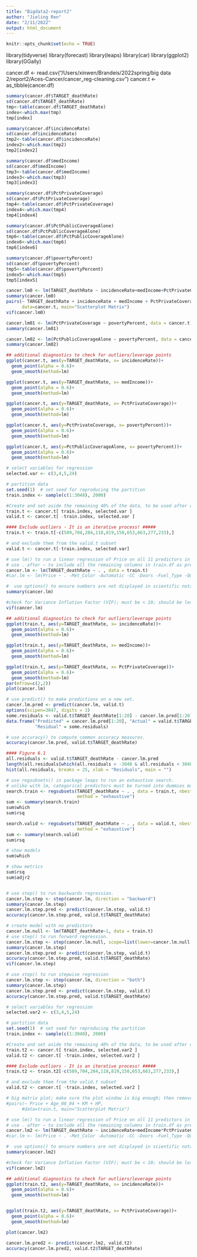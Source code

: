 ```yaml
---
title: "Bigdata2-report2"
author: "Jieling Ren"
date: "2/11/2022"
output: html_document
---
```

```r
knitr::opts_chunk$set(echo = TRUE)
```

library(tidyverse)
library(forecast)
library(leaps)
library(car)
library(ggplot2)
library(GGally)

cancer.df <- read.csv("/Users/xinwen/Brandeis/2022spring/big data 2/report2/Aces-Cancer/cancer_reg-cleaning.csv")
cancer.t <- as_tibble(cancer.df)

```r
summary(cancer.df$TARGET_deathRate)
sd(cancer.df$TARGET_deathRate)
tmp<-table(cancer.df$TARGET_deathRate)
index<-which.max(tmp)
tmp[index]

summary(cancer.df$incidenceRate)
sd(cancer.df$incidenceRate)
tmp2<-table(cancer.df$incidenceRate)
index2<-which.max(tmp2)
tmp2[index2]

summary(cancer.df$medIncome)
sd(cancer.df$medIncome)
tmp3<-table(cancer.df$medIncome)
index3<-which.max(tmp3)
tmp3[index3]

summary(cancer.df$PctPrivateCoverage)
sd(cancer.df$PctPrivateCoverage)
tmp4<-table(cancer.df$PctPrivateCoverage)
index4<-which.max(tmp4)
tmp4[index4]

summary(cancer.df$PctPublicCoverageAlone)
sd(cancer.df$PctPublicCoverageAlone)
tmp6<-table(cancer.df$PctPublicCoverageAlone)
index6<-which.max(tmp6)
tmp6[index6]

summary(cancer.df$povertyPercent)
sd(cancer.df$povertyPercent)
tmp5<-table(cancer.df$povertyPercent)
index5<-which.max(tmp5)
tmp5[index5]
```

```r
cancer.lm0 <- lm(TARGET_deathRate ~ incidenceRate+medIncome+PctPrivateCoverage, data = cancer.t)  
summary(cancer.lm0)
pairs(~ TARGET_deathRate + incidenceRate + medIncome + PctPrivateCoverage,
      data=cancer.t, main="Scatterplot Matrix")
vif(cancer.lm0)

cancer.lm01 <- lm(PctPrivateCoverage ~ povertyPercent, data = cancer.t)  
summary(cancer.lm01)

cancer.lm02 <- lm(PctPublicCoverageAlone ~ povertyPercent, data = cancer.t)  
summary(cancer.lm02)

## additional diagnostics to check for outliers/leverage points
ggplot(cancer.t, aes(y=TARGET_deathRate, x= incidenceRate))+
  geom_point(alpha = 0.6)+
  geom_smooth(method=lm)

ggplot(cancer.t, aes(y=TARGET_deathRate, x= medIncome))+
  geom_point(alpha = 0.6)+
  geom_smooth(method=lm)

ggplot(cancer.t, aes(y=TARGET_deathRate, x= PctPrivateCoverage))+
  geom_point(alpha = 0.6)+
  geom_smooth(method=lm)

ggplot(cancer.t, aes(y=PctPrivateCoverage, x= povertyPercent))+
  geom_point(alpha = 0.6)+
  geom_smooth(method=lm)

ggplot(cancer.t, aes(y=PctPublicCoverageAlone, x= povertyPercent))+
  geom_point(alpha = 0.6)+
  geom_smooth(method=lm)
```


```r
# select variables for regression
selected.var <- c(3,4,5,24)   

# partition data
set.seed(1)  # set seed for reproducing the partition
train.index <- sample(c(1:3048), 2000)  

#Create and set aside the remaining 40% of the data, to be used after omitting unhelpful data points and unnecessary variables.
train.t <- cancer.t[ train.index, selected.var ]
valid.t <- cancer.t[ -train.index, selected.var ]

#### Exclude outliers - It is an iterative process! #####
train.t <- train.t[-c(589,704,284,118,819,150,653,663,277,233),]

# and exclude them from the valid.t subset
valid.t <- cancer.t[-train.index, selected.var]

# use lm() to run a linear regression of Price on all 11 predictors in the training set. 
# use . after ~ to include all the remaining columns in train.df as predictors.
cancer.lm <- lm(TARGET_deathRate ~ . , data = train.t)  
#car.lm <- lm(Price ~ . -Met_Color -Automatic -CC -Doors -Fuel_Type -Quarterly_Tax, data = train.t)

#  use options() to ensure numbers are not displayed in scientific notation.
summary(cancer.lm)

#check for Variance Inflation Factor (VIF); must be < 10; should be less than 5
vif(cancer.lm)

## additional diagnostics to check for outliers/leverage points
ggplot(train.t, aes(y=TARGET_deathRate, x= incidenceRate))+
  geom_point(alpha = 0.6)+
  geom_smooth(method=lm)

ggplot(train.t, aes(y=TARGET_deathRate, x= medIncome))+
  geom_point(alpha = 0.6)+
  geom_smooth(method=lm)

ggplot(train.t, aes(y=TARGET_deathRate, x= PctPrivateCoverage))+
  geom_point(alpha = 0.6)+
  geom_smooth(method=lm)
par(mfrow=c(2,2))
plot(cancer.lm)
```


```r
# use predict() to make predictions on a new set. 
cancer.lm.pred <- predict(cancer.lm, valid.t)
options(scipen=3047, digits = 3)
some.residuals <- valid.t$TARGET_deathRate[1:20] - cancer.lm.pred[1:20]
data.frame("Predicted" = cancer.lm.pred[1:20], "Actual" = valid.t$TARGET_deathRate[1:20],
           "Residual" = some.residuals)

# use accuracy() to compute common accuracy measures.
accuracy(cancer.lm.pred, valid.t$TARGET_deathRate)

#### Figure 6.1
all.residuals <- valid.t$TARGET_deathRate - cancer.lm.pred
length(all.residuals[which(all.residuals > -3048 & all.residuals < 3048)])/400
hist(all.residuals, breaks = 25, xlab = "Residuals", main = "")
```

```r
# use regsubsets() in package leaps to run an exhaustive search. 
# unlike with lm, categorical predictors must be turned into dummies manually.
search.train <- regsubsets(TARGET_deathRate ~ . , data = train.t, nbest = 1, nvmax = dim(train.t)[2],
                           method = "exhaustive")
sum <- summary(search.train)
sum$which
sum$rsq

search.valid <- regsubsets(TARGET_deathRate ~ . , data = valid.t, nbest = 1, nvmax = dim(valid.t)[2],
                           method = "exhaustive")
sum <- summary(search.valid)
sum$rsq

# show models
sum$which

# show metrics
sum$rsq
sum$adjr2


# use step() to run backwards regression.
cancer.lm.step <- step(cancer.lm, direction = "backward")
summary(cancer.lm.step)  
cancer.lm.step.pred <- predict(cancer.lm.step, valid.t)
accuracy(cancer.lm.step.pred, valid.t$TARGET_deathRate)

# create model with no predictors
cancer.lm.null <- lm(TARGET_deathRate~1, data = train.t)
# use step() to run forward regression.
cancer.lm.step <- step(cancer.lm.null, scope=list(lower=cancer.lm.null, upper=cancer.lm), direction = "forward")
summary(cancer.lm.step)  
cancer.lm.step.pred <- predict(cancer.lm.step, valid.t)
accuracy(cancer.lm.step.pred, valid.t$TARGET_deathRate)
vif(cancer.lm.step)

# use step() to run stepwise regression
cancer.lm.step <- step(cancer.lm, direction = "both")
summary(cancer.lm.step)
cancer.lm.step.pred <- predict(cancer.lm.step, valid.t)
accuracy(cancer.lm.step.pred, valid.t$TARGET_deathRate)
```


```r
# select variables for regression
selected.var2 <- c(3,4,5,24)   

# partition data
set.seed(1)  # set seed for reproducing the partition
train.index <- sample(c(1:3048), 2000)  

#Create and set aside the remaining 40% of the data, to be used after omitting unhelpful data points and unnecessary variables.
train.t2 <- cancer.t[ train.index, selected.var2 ]
valid.t2 <- cancer.t[ -train.index, selected.var2 ]

#### Exclude outliers - It is an iterative process! #####
train.t2 <- train.t2[-c(589,704,284,118,819,150,653,663,277,233),]

# and exclude them from the valid.t subset
valid.t2 <- cancer.t[ -train.index, selected.var2 ]

# big matrix plot; make sure the plot window is big enough; then remove unneeded variables; repeat
#pairs(~ Price + Age_08_04 + KM + HP,
      #data=train.t, main="Scatterplot Matrix")

# use lm() to run a linear regression of Price on all 11 predictors in the training set. 
# use . after ~ to include all the remaining columns in train.df as predictors.
cancer.lm2 <- lm(TARGET_deathRate ~ incidenceRate+medIncome*PctPrivateCoverage, data = train.t2)  
#car.lm <- lm(Price ~ . -Met_Color -Automatic -CC -Doors -Fuel_Type -Quarterly_Tax, data = train.t)

#  use options() to ensure numbers are not displayed in scientific notation.
summary(cancer.lm2)

#check for Variance Inflation Factor (VIF); must be < 10; should be less than 5
vif(cancer.lm2)

## additional diagnostics to check for outliers/leverage points
ggplot(train.t2, aes(y=TARGET_deathRate, x= incidenceRate))+
  geom_point(alpha = 0.6)+
  geom_smooth(method=lm)


ggplot(train.t2, aes(y=TARGET_deathRate, x= PctPrivateCoverage))+
  geom_point(alpha = 0.6)+
  geom_smooth(method=lm)

plot(cancer.lm2)
```


```r
cancer.lm.pred2 <- predict(cancer.lm2, valid.t2)
accuracy(cancer.lm.pred2, valid.t2$TARGET_deathRate)
```